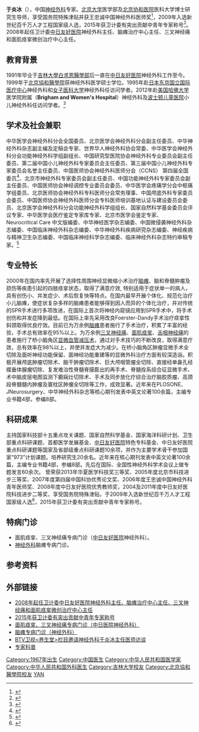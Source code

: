 '''于炎冰'''（{{bd|1967年|12月}}），中国[[神经外科|神经外科]]专家。[[北京大学|北京大学]]医学部及[[北京协和医院|北京协和医院]]医科大学博士研究生导师，享受国务院特殊津贴并获王忠诚中国神经外科医师奖<ref>{{cite web |url=http://www.zryhyy.net.cn/News/Articles/Index/106711 |title=我院神经外科副主任于炎冰荣获2006年度王忠诚中国神经外科医师奖同时当选中国医师协会小儿神经外科专家委员会副主任委员 |date=2006年5月25日 |accessdate=2016年4月28日 |archive-date=2016年5月4日 |archive-url=https://web.archive.org/web/20160504195339/http://www.zryhyy.net.cn/News/Articles/Index/106711 |dead-url=yes }}</ref>，2009年入选新世纪百千万人才工程国家级人选，2015年获卫计委有突出贡献中青年专家称号<ref>{{cite web |url=http://www.moh.gov.cn/renshi/s7753/201506/8ec31e3a29da494a91afb5f65dfd2607.shtml |title=关于国家卫生计生突出贡献中青年专家选拔结果的公示 |date=2015年6月12日 |accessdate=2016年4月28日 |archive-date=2019年2月21日 |archive-url=https://web.archive.org/web/20190221192312/http://www.moh.gov.cn/renshi/s7753/201506/8ec31e3a29da494a91afb5f65dfd2607.shtml |dead-url=no }}</ref>。 2008年起任卫计委[[中日友好医院|中日友好医院]]神经外科主任、脑瘫治疗中心主任、三叉神经痛和面肌痉挛微创治疗中心主任。

== 教育背景 ==
1991年毕业于[[吉林大學白求恩醫學部|吉林大學白求恩醫學部]]后一直在[[中日友好医院|中日友好医院]]神经外科工作至今。1999年于[[北京協和醫學院|北京協和醫學院]]获神经外科医学硕士学位。1995年赴[[日本东京国立国际医疗中心|日本东京国立国际医疗中心]]神经外科和[[女子医科大学|女子医科大学]]神经外科任访问学者。2012年赴[[美国哈佛大学|美国哈佛大学]]医学院附属（'''Brigham and Women's Hospital'''）神经外科及[[波士顿儿童医院|波士顿儿童医院]]小儿神经外科任访问学者。<ref>{{cite web |url=http://www.cnepaper.com/zryhyy/html/2012-09/21/content_5_6.htm |title=2012年赴美国哈佛大学医学院附属Brigham and Women’s Hospital为访问学者 |date=2012年9月21日 |accessdate=2016年4月29日 |archive-date=2016年6月1日 |archive-url=https://web.archive.org/web/20160601002140/http://www.cnepaper.com/zryhyy/html/2012-09/21/content_5_6.htm |dead-url=no }}</ref>

== 学术及社会兼职 ==
中华医学会神经外科分会全国委员、北京医学会神经外科分会副主任委员、中华神经外科杂志副主编及定稿会专家、世界华人神经外科协会常委、中华医学会神经外科分会功能神经外科学组副组长、中国研究型医院协会神经外科专业委员会副主任委员、第二届中国小儿神经外科专家委员会主任委员、第三届中国小儿神经外科专家委员会名誉主任委员、中国医师协会神经外科医师分会（CCNS） 第四届全国委员<ref>{{cite web |url=http://www.ccnsnet.org/index.php?m=article&a=index&id=2131 |title=中国医师协会神经外科医师分会（CCNS） 第四届全国委员会 |date=2014-12-11 |accessdate=2016-04-28 |archive-date=2016-04-02 |archive-url=https://web.archive.org/web/20160402092945/http://ccnsnet.org/index.php?m=article&a=index&id=2131 |dead-url=yes }}</ref>、北京市神经外科专家委员会副主任委员、中国功能神经外科专家委员会副主任委员、中国医师协会神经调控专业委员会委员、中华医学会疼痛学分会中枢痛学组委员、北京医师协会神经外科专科医师分会常务理事、中国颅底外科专家委员会委员、中国医师协会神经外科医师分会专科医师培训基地认证与建设委员会委员、北京医学会神经外科分会功能神经外科学组组长、国家自然科学基金委员会评议专家、中华医学会医疗鉴定专家库专家、北京市医学会鉴定专家、Neurocritical Care 中文版编委、中华神经医学杂志编委、中国微侵袭神经外科杂志编委、中国临床神经外科杂志编委、中华神经外科疾病研究杂志编委、神经疾病与精神卫生杂志编委、中国临床神经科学杂志编委、临床神经外科杂志特约审稿专家。<ref>{{cite web |url=http://yangshengtang123.com/yangshengtang/2114.html |title=于炎冰 |date=2013年5月18日 |accessdate=2016年4月28日 |archive-date=2019年2月21日 |archive-url=https://web.archive.org/web/20190221192312/http://yangshengtang123.com/yangshengtang/2114.html |dead-url=no }}</ref>

== 专业特长 ==
2000年在国内率先开展了选择性周围神经显微缩小术治疗[[脑瘫|脑瘫]]、脑和脊髓肿瘤及损伤等疾患引起的四肢痉挛状态，取得了满意疗效, 特别适用于症状单一的病人，具有创伤小、并发症少、术后恢复快等特点。在国内最早开展个体化、规范化治疗小儿脑瘫，使症状复杂多样的脑瘫患者能够得到因人而异的个体化治疗，并对传统的SPR手术进行多项改进，在国际上首次将神经内窥镜应用到SPR手术中，将手术创伤和并发症降到最低。在国际上率先采用改良Foerster-Dandy手术治疗痉挛性斜颈取得优良疗效。目前已为万余例[[脑瘫|脑瘫]]患者施行了手术治疗，积累了丰富的经验，手术总有效率在95%以上。为万余例[[三叉神经痛|三叉神经痛]]、[[面肌痉挛|面肌痉挛]]、[[舌咽神经痛|舌咽神经痛]]的患者施行了桥小脑角区[[显微血管减压术|显微血管减压术]]，通过对手术技巧的不断改良，取得满意疗效，总有效率在98%以上，并使并发症大为减少。在桥小脑角区肿瘤显微手术全切除及面听神经功能保留、面神经功能重建等的显微外科治疗方面有较深造诣。积极开展颅底肿瘤切除术、脑干肿瘤切除术、巨大颅咽管瘤全切除、直接经单鼻孔经蝶垂体腺瘤切除、复发难治性脊髓脊膜膨出的再手术、脊髓拴系综合征显微手术、术中脑皮层电图监测下癫痫灶切除术、手术及同步放化疗综合治疗脑胶质瘤、高颈段脊髓髓内肿瘤及寰枕区肿瘤全切除等工作，成效显著。近年来在PLOSONE、JNeurosurgery、中华神经外科杂志等核心期刊发表中英文论著100余篇，主编专业书籍4部，参编8部。

== 科研成果 ==
主持国家科技部十五重点攻关课题、国家自然科学基金、国家海洋科研计划、卫生部重点科研课题、首都医学发展基金、[[中日友好医院|中日友好医院]]特色专科基金、中日友好医院重点科研课题等国家及省部级重点科研课题10余项，并作为主要学术骨干参加国家“973”计划课题。培养研究生20余名。近年来在核心期刊发表中英文论著100余篇，主编专业书籍4部，参编8部。先后在国际、全国性神经外科学术会议上做专题发言60余次。
曾荣获2013年华夏医学科技奖三等奖、2005年度北京市科技进步三等奖、2007年度第四届中国科协优秀论文奖、2006年度王忠诚中国神经外科青年医师奖、2008年度中日友好医院优秀教师奖，2004及2011年度中日友好医院科技进步二等奖，享受国务院特殊津贴，于2009年入选新世纪百千万人才工程国家级人选<ref>{{cite web |url=http://www.54md.com/news/n17/322191.html |title=北京中日友好医院神经外科主任于炎冰入选2009年“新世纪百千万人才工程”国家级人选 |date=2010年3月6日 |accessdate=2016年4月28日 |archive-date=2016年6月1日 |archive-url=https://web.archive.org/web/20160601220922/http://www.54md.com/news/n17/322191.html |dead-url=no }}</ref>，2015年获卫计委有突出贡献中青年专家称号。

== 特病门诊 ==
* 面肌痉挛、三叉神经痛专病门诊（[[中日友好医院|中日友好医院]]神经外科）。
* [[神经外科|神经外科]]脑瘫专病门诊。

== 参考资料 ==
{{reflist}}

== 外部链接 ==
* [http://www.zryhyy.com.cn/Doctors/Main/SearchIndex?siteId=201 2008年起任卫计委中日友好医院神经外科主任、脑瘫治疗中心主任、三叉神经痛和面肌痉挛微创治疗中心主任]{{Wayback|url=http://www.zryhyy.com.cn/Doctors/Main/SearchIndex?siteId=201 |date=20160923225605 }}
* [http://www.zryhyy.com.cn/Html/News/Articles/307915.html 2015年获卫计委有突出贡献中青年专家称号]{{Wayback|url=http://www.zryhyy.com.cn/Html/News/Articles/307915.html |date=20170413073344 }}
* [http://www.zryhyy.com.cn/Html/News/Articles/308396.html 面肌痉挛、三叉神经痛专病门诊（中日医院神经外科）]{{Wayback|url=http://www.zryhyy.com.cn/Html/News/Articles/308396.html |date=20170413073138 }}
* [http://www.zryhyy.com.cn/Html/News/Articles/308397.html 脑瘫专病门诊（神经外科）]{{Wayback|url=http://www.zryhyy.com.cn/Html/News/Articles/308397.html |date=20200812215736 }}
* [http://www.zryhyy.com.cn/News/VideoArticles/Index/277 BTV卫视<养生堂>栏目邀请神经外科于炎冰主任医师访谈]{{Wayback|url=http://www.zryhyy.com.cn/News/VideoArticles/Index/277 |date=20170719201618 }}
* [http://www.zryhyy.com.cn/Html/News/Articles/306753.html 专家科普]{{Wayback|url=http://www.zryhyy.com.cn/Html/News/Articles/306753.html |date=20170413071310 }}

{{DEFAULTSORT:Yu Yanbing}}
[[Category:1967年出生|Category:1967年出生]]
[[Category:中国医生|Category:中国医生]]
[[Category:中华人民共和国医学家|Category:中华人民共和国医学家]]
[[Category:中华人民共和国外科医生|Category:中华人民共和国外科医生]]
[[Category:吉林大学校友|Category:吉林大学校友]]
[[Category:北京協和醫學院校友|Category:北京協和醫學院校友]]
[[Category:于姓|YAN]]